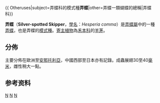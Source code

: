 {{NoteTA
|G1=Butterfly
}}
{{ Otheruses|subject=弄蝶科的模式種'''弄蝶'''|other=弄蝶一類蝴蝶的總稱|弄蝶科}}
{{Speciesbox 
| taxon = Hesperia comma
| image = Hesperia comma-01 (xndr).jpg
| image_caption = 雌蝶
| image2 = Hesperia comma.jpg
| image2_caption = 標本
| status = NE
| status_system = IUCN3.1
| binomial_authority = ([[Linnaeus|Linnaeus]], 1758)
}}

'''弄蝶'''（'''Silver-spotted Skipper'''，[[學名|學名]]：''Hesperia comma''）是[[弄蝶屬|弄蝶屬]]中的一種[[弄蝶科|弄蝶]]，也是弄蝶的[[模式種|模式種]]。[[寄主植物|寄主植物]]為[[禾本科|禾本科]]的[[羊茅|羊茅]]。

== 分佈 ==
主要分佈在歐洲至[[安那托利亞|安那托利亞]]，中國西部至日本亦有記錄。成蟲展翅30至40[[毫米|毫米]]，雌性稍大一點。

==参考资料==
{{Reflist}}
{{Commons|Hesperia comma}}
{{Taxonbar}}

[[Category:弄蝶屬|N]]
[[Category:中國蝴蝶|N]]
[[Category:卡尔·林奈命名的生物分类|N]]